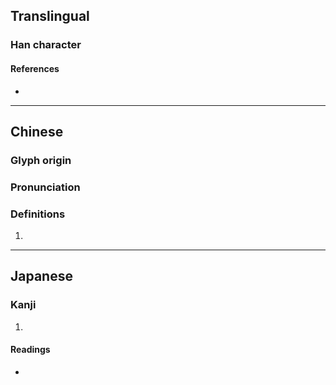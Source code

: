 {{character info}}
==Translingual==

===Han character===
{{Han char|rn=96|rad=玉|as=12|sn=16|four=|canj=MGVMP|ids=⿰𤣩彘}}

====References====
* {{Han ref|kx=0741.230|dkj=21224|dj=1151.030|hdz=21138.180|uh=748F|ud=29839}}

----

==Chinese==
{{zh-forms}}

===Glyph origin===
{{Han etym}}

===Pronunciation===
{{zh-pron
|m=zhì
|mc=y
|oc=y
|cat=
}}

===Definitions===
{{zh-hanzi}}

# {{rfdef|zh}}

----

==Japanese==

===Kanji===
{{ja-kanji|grade=|rs=玉12}}

# {{rfdef|ja|sort=玉12}}

====Readings====
* {{ja-readings|on=てい,でい,えつ,おち,えい,え|kun=|nanori=}}